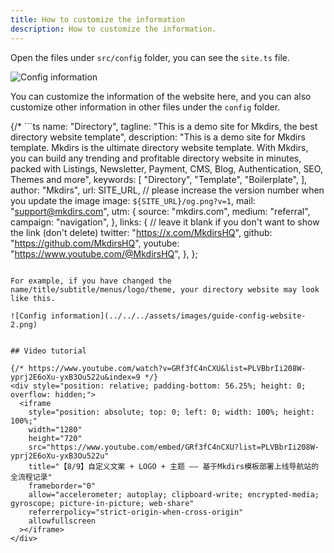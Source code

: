 ```yaml
---
title: How to customize the information
description: How to customize the information.
---
```


Open the files under `src/config` folder, you can see the `site.ts` file.

![Config information](../../../assets/images/guide-config-website.png)

You can customize the information of the website here, and you can also customize other information in other files under the `config` folder.

{/* ```ts
  name: "Directory",
  tagline: "This is a demo site for Mkdirs, the best directory website template",
  description:
    "This is a demo site for Mkdirs template. Mkdirs is the ultimate directory website template. With Mkdirs, you can build any trending and profitable directory website in minutes, packed with Listings, Newsletter, Payment, CMS, Blog, Authentication, SEO, Themes and more",
  keywords: [
    "Directory",
    "Template",
    "Boilerplate",
  ],
  author: "Mkdirs",
  url: SITE_URL,
  // please increase the version number when you update the image
  image: `${SITE_URL}/og.png?v=1`,
  mail: "support@mkdirs.com",
  utm: {
    source: "mkdirs.com",
    medium: "referral",
    campaign: "navigation",
  },
  links: {
    // leave it blank if you don't want to show the link (don't delete)
    twitter: "https://x.com/MkdirsHQ",
    github: "https://github.com/MkdirsHQ",
    youtube: "https://www.youtube.com/@MkdirsHQ",
  },
};
``` */}

For example, if you have changed the name/title/subtitle/menus/logo/theme, your directory website may look like this.

![Config information](../../../assets/images/guide-config-website-2.png)


## Video tutorial

{/* https://www.youtube.com/watch?v=GRf3fC4nCXU&list=PLVBbrIi208W-yprj2E6oXu-yxB3Ou522u&index=9 */}
<div style="position: relative; padding-bottom: 56.25%; height: 0; overflow: hidden;">
  <iframe 
    style="position: absolute; top: 0; left: 0; width: 100%; height: 100%;" 
    width="1280" 
    height="720" 
    src="https://www.youtube.com/embed/GRf3fC4nCXU?list=PLVBbrIi208W-yprj2E6oXu-yxB3Ou522u" 
    title="【8/9】自定义文案 + LOGO + 主题 —— 基于Mkdirs模板部署上线导航站的全流程记录" 
    frameborder="0" 
    allow="accelerometer; autoplay; clipboard-write; encrypted-media; gyroscope; picture-in-picture; web-share" 
    referrerpolicy="strict-origin-when-cross-origin" 
    allowfullscreen
  ></iframe>
</div>
